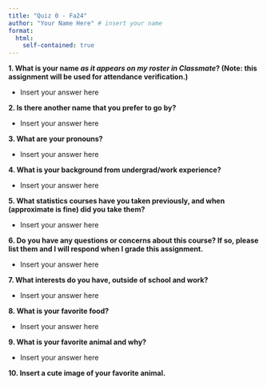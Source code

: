 ```yaml
---
title: "Quiz 0 - Fa24" 
author: "Your Name Here" # insert your name
format: 
  html:
    self-contained: true
---
```


**1. What is your name *as it appears on my roster in Classmate*? (Note: this assignment will be used for attendance verification.)**

- Insert your answer here

**2. Is there another name that you prefer to go by?**

- Insert your answer here

**3. What are your pronouns?**

- Insert your answer here

**4. What is your background from undergrad/work experience?**

- Insert your answer here

**5. What statistics courses have you taken previously, and when (approximate is fine) did you take them?**

- Insert your answer here 

**6. Do you have any questions or concerns about this course? If so, please list them and I will respond when I grade this assignment.**

- Insert your answer here 

**7. What interests do you have, outside of school and work?**

- Insert your answer here 

**8. What is your favorite food?**

- Insert your answer here

**9. What is your favorite animal and why?**

- Insert your answer here

**10. Insert a cute image of your favorite animal.**

<!-- hint: google "insert image quarto markdown" -->
